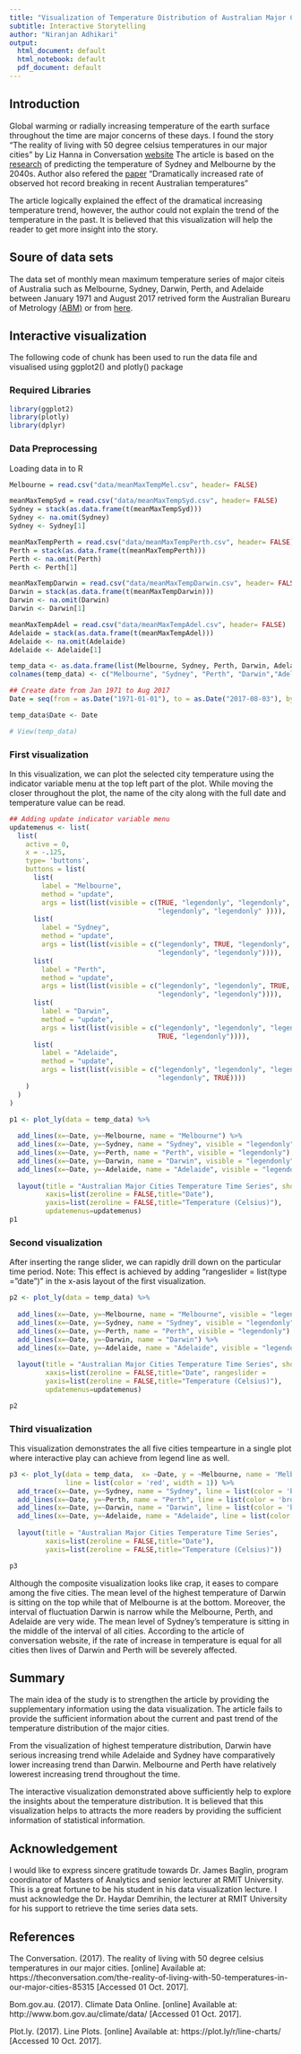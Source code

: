 ---
title: "Visualization of Temperature Distribution of Australian Major Cities"
subtitle: Interactive Storytelling
author: "Niranjan Adhikari"
output:
  html_document: default
  html_notebook: default
  pdf_document: default
---


## Introduction 

Global warming or radially increasing temperature of the earth surface throughout the time are major concerns of these days. I found the story "The reality of living with 50 degree celsius temperatures in our major cities"
by Liz Hanna in Conversation [website](https://theconversation.com/the-reality-of-living-with-50-temperatures-in-our-major-cities-85315)
The article is based on the [research](http://onlinelibrary.wiley.com/doi/10.1002/2017GL074612/abstract;jsessionid=ADB675592F11E966DD05BBD2BD90055B.f02t04) of predicting the temperature of Sydney and Melbourne by the 2040s. Author also refered the [paper](http://onlinelibrary.wiley.com/doi/10.1002/2015GL065793/abstract) "Dramatically increased rate of observed hot record breaking in recent Australian temperatures"

The article logically explained the effect of the dramatical increasing temperature trend, however, the author could not explain the trend of the temperature in the past. It is believed that this visualization will help the reader to get more insight into the story. 


## Soure of data sets  

The data set of monthly mean maximum temperature series of major citeis of Australia such as Melbourne, Sydney, Darwin, Perth, and Adelaide 
between January 1971 and August 2017 retrived form the Australian Burearu of Metrology
[(ABM)](http://www.bom.gov.au/climate/data/) or from [here](http://www.bom.gov.au/climate/data/stations/).


## Interactive visualization

The following code of chunk has been used to run the data file and visualised using ggplot2() and plotly() package

<P style="page-break-before: always">

### Required Libraries 

```{r, message=FALSE, warning=FALSE}
library(ggplot2)
library(plotly)
library(dplyr)
```

### Data Preprocessing 

Loading data in to R

```{r,warning=FALSE}
Melbourne = read.csv("data/meanMaxTempMel.csv", header= FALSE)

meanMaxTempSyd = read.csv("data/meanMaxTempSyd.csv", header= FALSE)
Sydney = stack(as.data.frame(t(meanMaxTempSyd)))
Sydney <- na.omit(Sydney)
Sydney <- Sydney[1]

meanMaxTempPerth = read.csv("data/meanMaxTempPerth.csv", header= FALSE)
Perth = stack(as.data.frame(t(meanMaxTempPerth)))
Perth <- na.omit(Perth)
Perth <- Perth[1] 

meanMaxTempDarwin = read.csv("data/meanMaxTempDarwin.csv", header= FALSE)
Darwin = stack(as.data.frame(t(meanMaxTempDarwin)))
Darwin <- na.omit(Darwin)
Darwin <- Darwin[1] 

meanMaxTempAdel = read.csv("data/meanMaxTempAdel.csv", header= FALSE)
Adelaide = stack(as.data.frame(t(meanMaxTempAdel)))
Adelaide <- na.omit(Adelaide)
Adelaide <- Adelaide[1] 

temp_data <- as.data.frame(list(Melbourne, Sydney, Perth, Darwin, Adelaide))
colnames(temp_data) <- c("Melbourne", "Sydney", "Perth", "Darwin","Adelaide")

## Create date from Jan 1971 to Aug 2017
Date = seq(from = as.Date("1971-01-01"), to = as.Date("2017-08-03"), by = 'month')

temp_data$Date <- Date

# View(temp_data)

```

<P style="page-break-before: always">

### First visualization 

In this visualization, we can plot the selected city temperature using the indicator variable menu at the top left part of the plot. While moving the closer throughout the plot, the name of the city along with the full date and temperature value can be read. 

```{r, warning=FALSE}
## Adding update indicator variable menu
updatemenus <- list(
  list(
    active = 0,
    x = -.125,
    type= 'buttons',
    buttons = list(
      list(
        label = "Melbourne",
        method = "update",
        args = list(list(visible = c(TRUE, "legendonly", "legendonly", 
                                     "legendonly", "legendonly" )))),
      list(
        label = "Sydney",
        method = "update",
        args = list(list(visible = c("legendonly", TRUE, "legendonly", 
                                     "legendonly", "legendonly")))),
      list(
        label = "Perth",
        method = "update",
        args = list(list(visible = c("legendonly", "legendonly", TRUE, 
                                     "legendonly", "legendonly")))),
      list(
        label = "Darwin",
        method = "update",
        args = list(list(visible = c("legendonly", "legendonly", "legendonly", 
                                     TRUE, "legendonly")))),      
      list(
        label = "Adelaide",
        method = "update",
        args = list(list(visible = c("legendonly", "legendonly", "legendonly", 
                                     "legendonly", TRUE))))
    )
  )
)

```

<P style="page-break-before: always">

```{r, warning=FALSE}
p1 <- plot_ly(data = temp_data) %>% 
  
  add_lines(x=~Date, y=~Melbourne, name = "Melbourne") %>%
  add_lines(x=~Date, y=~Sydney, name = "Sydney", visible = "legendonly") %>%
  add_lines(x=~Date, y=~Perth, name = "Perth", visible = "legendonly") %>%
  add_lines(x=~Date, y=~Darwin, name = "Darwin", visible = "legendonly") %>%
  add_lines(x=~Date, y=~Adelaide, name = "Adelaide", visible = "legendonly") %>%
  
  layout(title = "Australian Major Cities Temperature Time Series", showlegend=FALSE,
         xaxis=list(zeroline = FALSE,title="Date"),
         yaxis=list(zeroline = FALSE,title="Temperature (Celsius)"),
         updatemenus=updatemenus)
p1
```

<P style="page-break-before: always">

### Second visualization 

After inserting the range slider, we can rapidly drill down on the particular time period. Note: This effect is achieved by adding "rangeslider = list(type = "date")" in the x-asis layout of the first visualization. 

```{r, message=FALSE}
p2 <- plot_ly(data = temp_data) %>% 
  
  add_lines(x=~Date, y=~Melbourne, name = "Melbourne", visible = "legendonly") %>%
  add_lines(x=~Date, y=~Sydney, name = "Sydney", visible = "legendonly") %>%
  add_lines(x=~Date, y=~Perth, name = "Perth", visible = "legendonly") %>%
  add_lines(x=~Date, y=~Darwin, name = "Darwin") %>%
  add_lines(x=~Date, y=~Adelaide, name = "Adelaide", visible = "legendonly") %>%
  
  layout(title = "Australian Major Cities Temperature Time Series", showlegend=FALSE,
         xaxis=list(zeroline = FALSE,title="Date", rangeslider =                               list(type = "date")),
         yaxis=list(zeroline = FALSE,title="Temperature (Celsius)"),
         updatemenus=updatemenus)

p2
```

<P style="page-break-before: always">

### Third visualization

This visualization demonstrates the all five cities tempearture in a single plot where interactive play can achieve from legend line as well. 

```{r, warning=FALSE}
p3 <- plot_ly(data = temp_data,  x= ~Date, y = ~Melbourne, name = 'Melbourne', type = 'scatter',mode = 'lines',
              line = list(color = 'red', width = 1)) %>% 
  add_trace(x=~Date, y=~Sydney, name = "Sydney", line = list(color = 'blue', width = 1)) %>%
  add_lines(x=~Date, y=~Perth, name = "Perth", line = list(color = 'brown', width = 1)) %>%
  add_lines(x=~Date, y=~Darwin, name = "Darwin", line = list(color = 'black', width = 1)) %>%
  add_lines(x=~Date, y=~Adelaide, name = "Adelaide", line = list(color = 'darkorchid4', width = 1)) %>%
  
  layout(title = "Australian Major Cities Temperature Time Series", 
         xaxis=list(zeroline = FALSE,title="Date"),    
         yaxis=list(zeroline = FALSE,title="Temperature (Celsius)"))

p3 

```

Although the composite visualization looks like crap, it eases to compare among the five cities. The mean level of the highest temperature of Darwin is sitting on the top while that of Melbourne is at the bottom. Moreover, the interval of fluctuation Darwin is narrow while the Melbourne, Perth, and Adelaide are very wide. The mean level of Sydney's temperature is sitting in the middle of the interval of all cities. According to the article of conversation website, if the rate of increase in temperature is equal for all cities then lives of Darwin and Perth will be severely affected. 

<P style="page-break-before: always">

## Summary

The main idea of the study is to strengthen the article by providing the supplementary information using the data visualization. The article fails to provide the sufficient information about the current and past trend of the temperature distribution of the major cities. 

From the visualization of highest temperature distribution, Darwin have serious increasing trend while Adelaide and Sydney have comparatively lower increasing trend than Darwin. Melbourne and Perth have relatively lowerest increasing trend throughout the time. 

The interactive visualization demonstrated above sufficiently help to explore the insights about the temperature distribution. It is believed that this visualization helps to attracts the more readers by providing the sufficient information of statistical information. 


## Acknowledgement 

I would like to express sincere gratitude towards Dr. James Baglin, program coordinator of Masters of Analytics and senior lecturer at RMIT University. This is a great fortune to be his student in his data visualization lecture. I must acknowledge the Dr. Haydar Demrihin, the lecturer at RMIT University for his support to retrieve the time series data sets.

## References

The Conversation. (2017). The reality of living with 50 degree celsius temperatures in our major cities. [online] Available at: https://theconversation.com/the-reality-of-living-with-50-temperatures-in-our-major-cities-85315 [Accessed 01 Oct. 2017].

Bom.gov.au. (2017). Climate Data Online. [online] Available at: http://www.bom.gov.au/climate/data/ [Accessed 01 Oct. 2017].

Plot.ly. (2017). Line Plots. [online] Available at: https://plot.ly/r/line-charts/ [Accessed 10 Oct. 2017].

